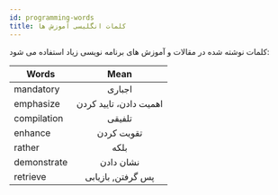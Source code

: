 ```yaml
---
id: programming-words
title: کلمات انگلیسی آموزش ها
---
```


کلمات نوشته شده در مقالات و آموزش های برنامه نویسی زیاد استفاده می شود:

<div dir="ltr">

|  Words        |      Mean     |
| ------------- | :-----------: |
| mandatory     |        اجباری |
| emphasize     |   اهمیت دادن، تایید کردن   |
| compilation     |   تلفیقی   |
| enhance     |   تقویت کردن   |
| rather     |   بلکه   |
| demonstrate     |   نشان دادن   |
| retrieve     |   پس گرفتن, بازیابی   |

</div>